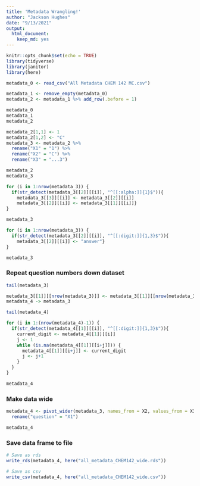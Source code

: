 ```yaml
---
title: 'Metadata Wrangling!'
author: "Jackson Hughes"
date: "9/13/2021"
output: 
  html_document:
    keep_md: yes
---
```


```r
knitr::opts_chunk$set(echo = TRUE)
library(tidyverse)
library(janitor)
library(here)
```

```r
metadata_0 <- read_csv("All Metadata CHEM 142 MC.csv")
```

```r
metadata_1 <- remove_empty(metadata_0)
metadata_2 <- metadata_1 %>% add_row(.before = 1)

metadata_0
metadata_1
metadata_2
```

```r
metadata_2[1,1] <- 1
metadata_2[1,2] <- "C"
metadata_3 <- metadata_2 %>% 
  rename("X1" = "1") %>% 
  rename("X2" = "C") %>% 
  rename("X3" = "...3")

metadata_2
metadata_3
```

```r
for (i in 1:nrow(metadata_3)) {
  if(str_detect(metadata_3[[2]][[i]], "^[[:alpha:]]{1}$")){
    metadata_3[[3]][[i]] <- metadata_3[[2]][[i]]
    metadata_3[[2]][[i]] <- metadata_3[[1]][[i]]}
}

metadata_3

for (i in 1:nrow(metadata_3)) {
  if(str_detect(metadata_3[[2]][[i]], "^[[:digit:]]{1,3}$")){
    metadata_3[[2]][[i]] <- "answer"}
}

metadata_3
```

### Repeat question numbers down dataset

```r
tail(metadata_3)

metadata_3[[1]][[nrow(metadata_3)]] <- metadata_3[[1]][[nrow(metadata_3)-7]]
metadata_4 -> metadata_3

tail(metadata_4)

for (i in 1:(nrow(metadata_4)-1)) {
  if(str_detect(metadata_4[[1]][[i]], "^[[:digit:]]{1,3}$")){
    current_digit <- metadata_4[[1]][[i]]
    j <- 1
    while (is.na(metadata_4[[1]][[i+j]])) {
      metadata_4[[1]][[i+j]] <- current_digit
      j <- j+1
    }
  }
}

metadata_4
```

### Make data wide

```r
metadata_4 <- pivot_wider(metadata_3, names_from = X2, values_from = X3) %>% 
  rename("question" = "X1")

metadata_4
```

### Save data frame to file

```r
# Save as rds
write_rds(metadata_4, here("all_metadata_CHEM142_wide.rds"))

# Save as csv
write_csv(metadata_4, here("all_metadata_CHEM142_wide.csv"))
```

